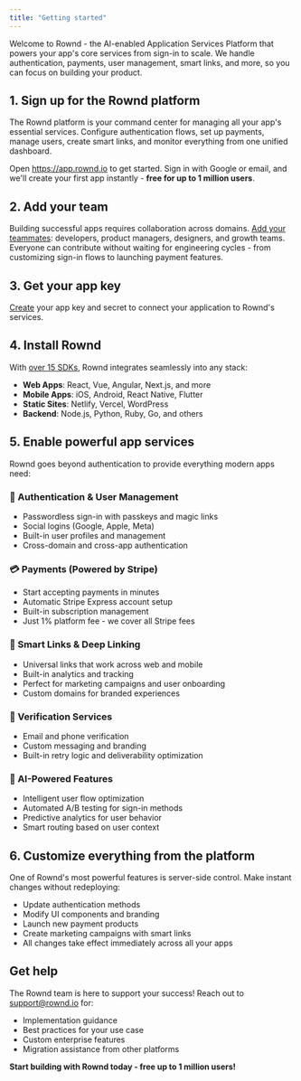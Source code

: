 ```yaml
---
title: "Getting started"
---
```


Welcome to Rownd - the AI-enabled Application Services Platform that powers your app's core services from sign-in to scale. We handle authentication, payments, user management, smart links, and more, so you can focus on building your product.

## 1. Sign up for the Rownd platform
The Rownd platform is your command center for managing all your app's essential services. Configure authentication flows, set up payments, manage users, create smart links, and monitor everything from one unified dashboard.

Open https://app.rownd.io to get started. Sign in with Google or email, and we'll create your first app instantly - **free for up to 1 million users**.

## 2. Add your team
Building successful apps requires collaboration across domains. [Add your teammates](/administration/teams): developers, product managers, designers, and growth teams. Everyone can contribute without waiting for engineering cycles - from customizing sign-in flows to launching payment features.

## 3. Get your app key
[Create](/configuration/app-credentials) your app key and secret to connect your application to Rownd's services.

## 4. Install Rownd
With [over 15 SDKs](/sdk-reference/overview), Rownd integrates seamlessly into any stack:
- **Web Apps**: React, Vue, Angular, Next.js, and more
- **Mobile Apps**: iOS, Android, React Native, Flutter
- **Static Sites**: Netlify, Vercel, WordPress
- **Backend**: Node.js, Python, Ruby, Go, and others

## 5. Enable powerful app services
Rownd goes beyond authentication to provide everything modern apps need:

### 🔐 Authentication & User Management
- Passwordless sign-in with passkeys and magic links
- Social logins (Google, Apple, Meta)
- Built-in user profiles and management
- Cross-domain and cross-app authentication

### 💳 Payments (Powered by Stripe)
- Start accepting payments in minutes
- Automatic Stripe Express account setup
- Built-in subscription management
- Just 1% platform fee - we cover all Stripe fees

### 🔗 Smart Links & Deep Linking
- Universal links that work across web and mobile
- Built-in analytics and tracking
- Perfect for marketing campaigns and user onboarding
- Custom domains for branded experiences

### 📧 Verification Services
- Email and phone verification
- Custom messaging and branding
- Built-in retry logic and deliverability optimization

### 🤖 AI-Powered Features
- Intelligent user flow optimization
- Automated A/B testing for sign-in methods
- Predictive analytics for user behavior
- Smart routing based on user context

## 6. Customize everything from the platform
One of Rownd's most powerful features is server-side control. Make instant changes without redeploying:
- Update authentication methods
- Modify UI components and branding
- Launch new payment products
- Create marketing campaigns with smart links
- All changes take effect immediately across all your apps

## Get help
The Rownd team is here to support your success! Reach out to support@rownd.io for:
- Implementation guidance
- Best practices for your use case
- Custom enterprise features
- Migration assistance from other platforms

**Start building with Rownd today - free up to 1 million users!**
